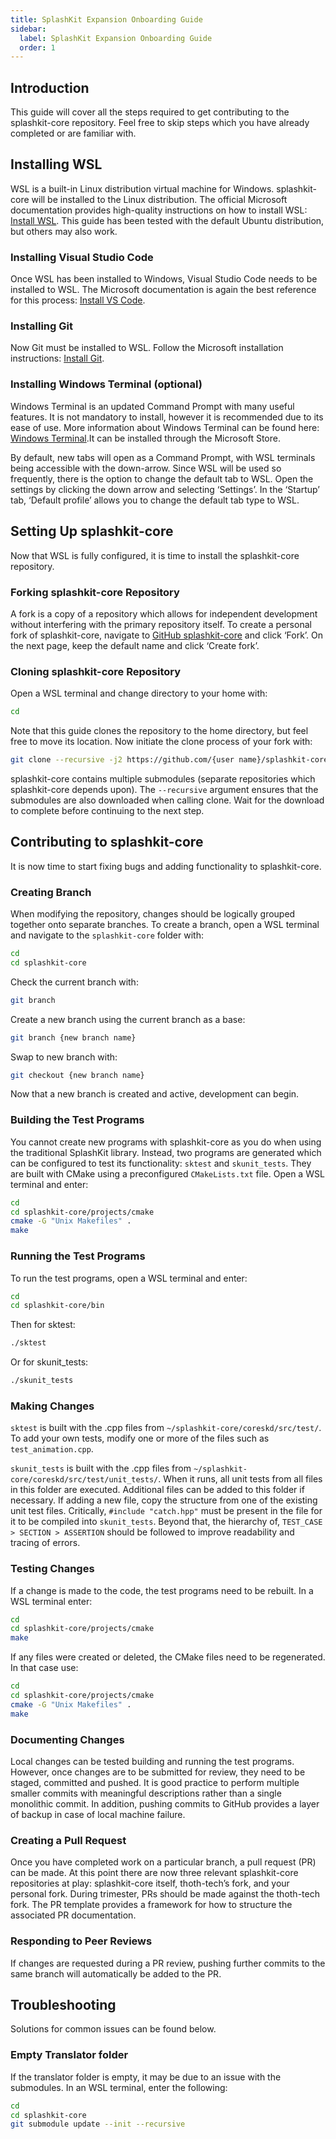 ```yaml
---
title: SplashKit Expansion Onboarding Guide
sidebar:
  label: SplashKit Expansion Onboarding Guide
  order: 1
---
```


## Introduction

This guide will cover all the steps required to get contributing to the splashkit-core repository.
Feel free to skip steps which you have already completed or are familiar with.

## Installing WSL

WSL is a built-in Linux distribution virtual machine for Windows. splashkit-core will be installed
to the Linux distribution. The official Microsoft documentation provides high-quality instructions
on how to install WSL: [Install WSL](https://learn.microsoft.com/en-us/windows/wsl/install). This
guide has been tested with the default Ubuntu distribution, but others may also work.

### Installing Visual Studio Code

Once WSL has been installed to Windows, Visual Studio Code needs to be installed to WSL.
The Microsoft documentation is again the best reference for this process:
[Install VS Code](https://learn.microsoft.com/en-us/windows/wsl/tutorials/wsl-vscode).

### Installing Git

Now Git must be installed to WSL. Follow the Microsoft installation instructions:
[Install Git](https://learn.microsoft.com/en-us/windows/wsl/tutorials/wsl-git).

### Installing Windows Terminal (optional)

Windows Terminal is an updated Command Prompt with many useful features. It is not mandatory to
install, however it is recommended due to its ease of use. More information about Windows Terminal
can be found here: [Windows Terminal](https://learn.microsoft.com/en-us/windows/terminal/).It can be
installed through the Microsoft Store.

By default, new tabs will open as a Command Prompt, with WSL terminals being accessible with the
down-arrow. Since WSL will be used so frequently, there is the option to change the default tab to
WSL. Open the settings by clicking the down arrow and selecting ‘Settings’. In the ‘Startup’ tab,
‘Default profile’ allows you to change the default tab type to WSL.

## Setting Up splashkit-core

Now that WSL is fully configured, it is time to install the splashkit-core repository.

### Forking splashkit-core Repository

A fork is a copy of a repository which allows for independent development without interfering with
the primary repository itself. To create a personal fork of splashkit-core, navigate to
[GitHub splashkit-core](https://github.com/splashkit/splashkit-core) and click ‘Fork’. On the next
page, keep the default name and click ‘Create fork’.

### Cloning splashkit-core Repository

Open a WSL terminal and change directory to your home with:

```sh
cd
```

Note that this guide clones the repository to the home directory, but feel free to move its location.
Now initiate the clone process of your fork with:

```sh
git clone --recursive -j2 https://github.com/{user name}/splashkit-core.git
```

splashkit-core contains multiple submodules (separate repositories which splashkit-core depends upon).
The `--recursive` argument ensures that the submodules are also downloaded when calling clone. Wait
for the download to complete before continuing to the next step.

## Contributing to splashkit-core

It is now time to start fixing bugs and adding functionality to splashkit-core.

### Creating Branch

When modifying the repository, changes should be logically grouped together onto separate branches.
To create a branch, open a WSL terminal and navigate to the `splashkit-core` folder with:

```sh
cd
cd splashkit-core
```

Check the current branch with:

```sh
git branch
```

Create a new branch using the current branch as a base:

```sh
git branch {new branch name}
```

Swap to new branch with:

```sh
git checkout {new branch name}
```

Now that a new branch is created and active, development can begin.

### Building the Test Programs

You cannot create new programs with splashkit-core as you do when using the traditional SplashKit
library. Instead, two programs are generated which can be configured to test its functionality:
`sktest` and `skunit_tests`. They are built with CMake using a preconfigured `CMakeLists.txt` file.
Open a WSL terminal and enter:

```sh
cd
cd splashkit-core/projects/cmake
cmake -G "Unix Makefiles" .
make
```

### Running the Test Programs

To run the test programs, open a WSL terminal and enter:

```sh
cd
cd splashkit-core/bin
```

Then for sktest:

```sh
./sktest
```

Or for skunit_tests:

```sh
./skunit_tests
```

### Making Changes

`sktest` is built with the .cpp files from `~/splashkit-core/coreskd/src/test/`. To add your own
tests, modify one or more of the files such as `test_animation.cpp`.

`skunit_tests` is built with the .cpp files from `~/splashkit-core/coreskd/src/test/unit_tests/`.
When it runs, all unit tests from all files in this folder are executed. Additional files can be
added to this folder if necessary. If adding a new file, copy the structure from one of the existing
unit test files. Critically, `#include "catch.hpp"` must be present in the file for it to be compiled
into `skunit_tests`. Beyond that, the hierarchy of, `TEST_CASE > SECTION > ASSERTION` should be
followed to improve readability and tracing of errors.

### Testing Changes

If a change is made to the code, the test programs need to be rebuilt. In a WSL terminal enter:

```sh
cd
cd splashkit-core/projects/cmake
make
```

If any files were created or deleted, the CMake files need to be regenerated. In that case use:

```sh
cd
cd splashkit-core/projects/cmake
cmake -G "Unix Makefiles" .
make
```

### Documenting Changes

Local changes can be tested building and running the test programs. However, once changes are to be
submitted for review, they need to be staged, committed and pushed. It is good practice to perform
multiple smaller commits with meaningful descriptions rather than a single monolithic commit. In
addition, pushing commits to GitHub provides a layer of backup in case of local machine failure.

### Creating a Pull Request

Once you have completed work on a particular branch, a pull request (PR) can be made. At this point
there are now three relevant splashkit-core repositories at play: splashkit-core itself, thoth-tech’s
fork, and your personal fork. During trimester, PRs should be made against the thoth-tech fork. The
PR template provides a framework for how to structure the associated PR documentation.

### Responding to Peer Reviews

If changes are requested during a PR review, pushing further commits to the same branch will
automatically be added to the PR.

## Troubleshooting

Solutions for common issues can be found below.

### Empty Translator folder

If the translator folder is empty, it may be due to an issue with the submodules. In an WSL
terminal, enter the following:

```sh
cd
cd splashkit-core
git submodule update --init --recursive
```